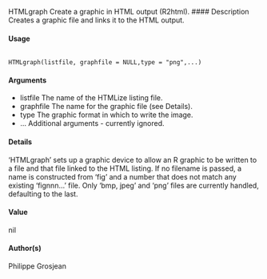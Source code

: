 
HTMLgraph Create a graphic in HTML output (R2html).
#### Description
Creates a graphic file and links it to the HTML output.

#### Usage
<pre><code>
HTMLgraph(listfile, graphfile = NULL,type = "png",...)
</code></pre>

#### Arguments 
* listfile The name of the HTMLize listing file.
* graphfile The name for the graphic file (see Details).
* type The graphic format in which to write the image.
* ... Additional arguments  - currently ignored.

#### Details
‘HTMLgraph’ sets up a graphic device to allow an R graphic to be written to a file and that file linked to the HTML listing. If no filename is passed, a name is constructed from ‘fig’ and a number
that does not match any existing ‘fignnn...’ file. Only ‘bmp, jpeg’ and ‘png’ files are currently handled, defaulting to the last.

#### Value
nil

#### Author(s)
Philippe Grosjean
